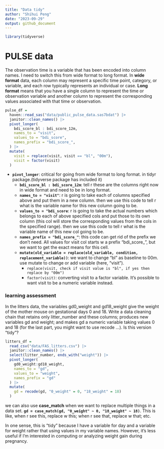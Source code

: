 ```yaml
---
title: "Data tidy"
author: "Shihui Peng"
date: "2023-09-29"
output: github_document
---
```


```r
library(tidyverse)
```

# PULSE data

The observation time is a variable that has been encoded into column names. I need to switch this from wide format to long format. In **wide format** data, each column may represent a specific time point, category, or variable, and each row typically represents an individual or case. **Long format** means that you have a single column to represent the time or observation variable and another column to represent the corresponding values associated with that time or observation.

```r
pulse_df =
  haven::read_sas("data/public_pulse_data.sas7bdat") |> 
  janitor::clean_names() |> 
  pivot_longer(
    bdi_score_bl : bdi_score_12m,
    names_to = "visit",
    values_to = "bdi_score",
    names_prefix = "bdi_score_",
  ) |> 
  mutate(
    visit = replace(visit, visit == "bl", "00m"),
    visit = factor(visit)
  )
```

* **`pivot_longer`**: critical for going from wide format to long format. in tidyr package.(tidyverse package has included it)
  * **`bdi_score_bl : bdi_score_12m`**: tell r these are the columns right now in wide format and need to be in long format.
  * **`names_to = "visit"`**: r is going to take each of columns specified above and put them in a new column. then we use this code to tell r what is the variable name for this new column going to be.
  * **`values_to = "bdi_score`**: r is going to take the actual numbers which belongs to each of above specified cols and put those to its own column (this col will store the corresponding values from the cols in the specified range). then we use this code to tell r what is the variable name of this new col going to be.
  * **`names_prefix = "bdi_score_"`**: this code can get rid of the prefix we don't need. All values for visit col starts w a prefix "bdi_score_", but we want to get the exact means for this cell.
  * **`mutate(old_variable = replace(old_variable, condition, replacement_variable))`**: we want to change "bl" as baseline to 00m. use mutate to change or add variable (here, "visit"). 
    * `replace(visit, check if visit value is "bl", if yes then replace by "00m")`
    * `factor(visit)`: converting visit to a factor variable. It’s possible to want visit to be a numeric variable instead.
    
### learning assessment
In the litters data, the variables gd0_weight and gd18_weight give the weight of the mother mouse on gestational days 0 and 18. Write a data cleaning chain that retains only litter_number and these columns; produces new variables gd and weight; and makes gd a numeric variable taking values 0 and 18 (for the last part, you might want to use recode …). Is this version “tidy”?

```r
litters_df =
  read_csv("data/FAS_litters.csv") |> 
  janitor::clean_names() |> 
  select(litter_number, ends_with("weight")) |> 
  pivot_longer(
    gd0_weight:gd18_weight, 
    names_to = "gd",
    values_to = "weight",
    names_prefix = "gd"
  ) |> 
  mutate(
    gd = recode(gd, "0_weight" = 0, "18_weight" = 18)
  )
```

we can also use **case_match** when we want to replace multiple things in a data set. **`gd = case_match(gd, "0_weight" ~ 0, "18_weight" ~ 18)`**. This is like, when r see this, replace w this; when r see that, replace w that; etc.

In one sense, this is “tidy” because I have a variable for day and a variable for weight rather that using values in my variable names. However, it’s less useful if I’m interested in computing or analyzing weight gain during pregnancy.


